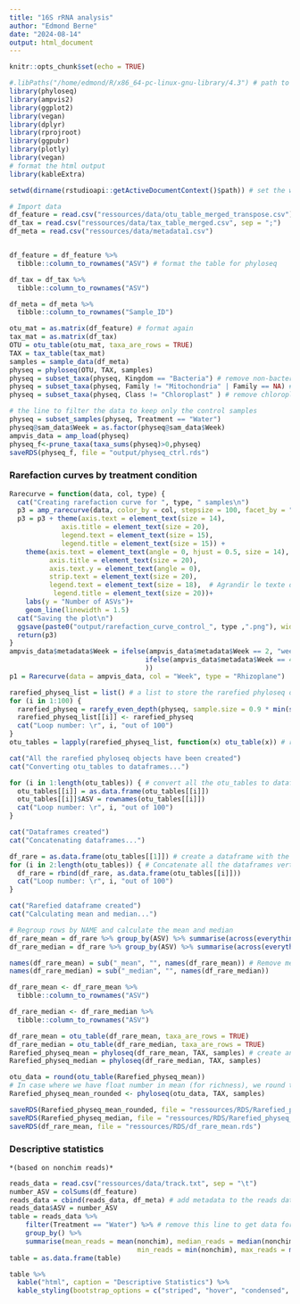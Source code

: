 ```yaml
---
title: "16S rRNA analysis"
author: "Edmond Berne"
date: "2024-08-14"
output: html_document
---
```


```r
knitr::opts_chunk$set(echo = TRUE)
```

```r
#.libPaths("/home/edmond/R/x86_64-pc-linux-gnu-library/4.3") # path to the R libraries (personnal environnement)
library(phyloseq)
library(ampvis2)
library(ggplot2)
library(vegan)
library(dplyr)
library(rprojroot)
library(ggpubr)
library(plotly)
library(vegan)
# format the html output
library(kableExtra)
```


```r
setwd(dirname(rstudioapi::getActiveDocumentContext()$path)) # set the working directory to the location of this script
```

```r

# Import data
df_feature = read.csv("ressources/data/otu_table_merged_transpose.csv")
df_tax = read.csv("ressources/data/tax_table_merged.csv", sep = ";")
df_meta = read.csv("ressources/data/metadata1.csv")


df_feature = df_feature %>%
  tibble::column_to_rownames("ASV") # format the table for phyloseq

df_tax = df_tax %>% 
  tibble::column_to_rownames("ASV")

df_meta = df_meta %>% 
  tibble::column_to_rownames("Sample_ID") 

otu_mat = as.matrix(df_feature) # format again
tax_mat = as.matrix(df_tax)
OTU = otu_table(otu_mat, taxa_are_rows = TRUE)
TAX = tax_table(tax_mat)
samples = sample_data(df_meta)
physeq = phyloseq(OTU, TAX, samples)
physeq = subset_taxa(physeq, Kingdom == "Bacteria") # remove non-bacterial sequences
physeq = subset_taxa(physeq, Family != "Mitochondria" | Family == NA) # remove mitochondria sequences
physeq = subset_taxa(physeq, Class != "Chloroplast" ) # remove chloroplast sequences

# the line to filter the data to keep only the control samples
physeq = subset_samples(physeq, Treatment == "Water")
physeq@sam_data$Week = as.factor(physeq@sam_data$Week)
ampvis_data = amp_load(physeq)
physeq_f<-prune_taxa(taxa_sums(physeq)>0,physeq)
saveRDS(physeq_f, file = "output/physeq_ctrl.rds")
```


### Rarefaction curves by treatment condition
```r
Rarecurve = function(data, col, type) { 
  cat("Creating rarefaction curve for ", type, " samples\n")
  p3 = amp_rarecurve(data, color_by = col, stepsize = 100, facet_by = "Treatment")
  p3 = p3 + theme(axis.text = element_text(size = 14), 
             axis.title = element_text(size = 20), 
             legend.text = element_text(size = 15), 
             legend.title = element_text(size = 15)) +
    theme(axis.text = element_text(angle = 0, hjust = 0.5, size = 14),
          axis.title = element_text(size = 20), 
          axis.text.y = element_text(angle = 0),
          strip.text = element_text(size = 20),
          legend.text = element_text(size = 18),  # Agrandir le texte du titre de chaque facette + # Mettre les graduations à l'horizontale et les agrandir
           legend.title = element_text(size = 20))+
    labs(y = "Number of ASVs")+
    geom_line(linewidth = 1.5)
  cat("Saving the plot\n")
  ggsave(paste0("output/rarefaction_curve_control_", type ,".png"), width = 10, height = 10)
  return(p3)
}
ampvis_data$metadata$Week = ifelse(ampvis_data$metadata$Week == 2, "week 2",
                                  ifelse(ampvis_data$metadata$Week == 4, "week 4", "week 5"
                                  ))
p1 = Rarecurve(data = ampvis_data, col = "Week", type = "Rhizoplane")
```



```r
rarefied_physeq_list = list() # a list to store the rarefied phyloseq objects
for (i in 1:100) {
  rarefied_physeq = rarefy_even_depth(physeq, sample.size = 0.9 * min(sample_sums(physeq)), rngseed = i)
  rarefied_physeq_list[[i]] <- rarefied_physeq
  cat("Loop number: \r", i, "out of 100")
}
otu_tables = lapply(rarefied_physeq_list, function(x) otu_table(x)) # regroup all the otu_tables in a list

cat("All the rarefied phyloseq objects have been created")
cat("Converting otu_tables to dataframes...")

for (i in 1:length(otu_tables)) { # convert all the otu_tables to dataframes
  otu_tables[[i]] = as.data.frame(otu_tables[[i]])
  otu_tables[[i]]$ASV = rownames(otu_tables[[i]])
  cat("Loop number: \r", i, "out of 100")
}

cat("Dataframes created")
cat("Concatenating dataframes...")

df_rare = as.data.frame(otu_tables[[1]]) # create a dataframe with the first otu_table for later
for (i in 2:length(otu_tables)) { # Concatenate all the dataframes vertically
  df_rare = rbind(df_rare, as.data.frame(otu_tables[[i]]))
  cat("Loop number: \r", i, "out of 100")
}

cat("Rarefied dataframe created")
cat("Calculating mean and median...")

# Regroup rows by NAME and calculate the mean and median
df_rare_mean = df_rare %>% group_by(ASV) %>% summarise(across(everything(), list(mean = mean)))
df_rare_median = df_rare %>% group_by(ASV) %>% summarise(across(everything(), list(median = median)))

names(df_rare_mean) = sub("_mean", "", names(df_rare_mean)) # Remove mean and median to column names
names(df_rare_median) = sub("_median", "", names(df_rare_median))

df_rare_mean <- df_rare_mean %>%
  tibble::column_to_rownames("ASV")

df_rare_median <- df_rare_median %>%
  tibble::column_to_rownames("ASV")

df_rare_mean = otu_table(df_rare_mean, taxa_are_rows = TRUE)
df_rare_median = otu_table(df_rare_median, taxa_are_rows = TRUE)
Rarefied_physeq_mean = phyloseq(df_rare_mean, TAX, samples) # create another phyloseq object with rarefied data as OTU table
Rarefied_physeq_median = phyloseq(df_rare_median, TAX, samples)

otu_data = round(otu_table(Rarefied_physeq_mean))
# In case where we have float number in mean (for richness), we round the number to have an integer
Rarefied_physeq_mean_rounded <- phyloseq(otu_data, TAX, samples)

saveRDS(Rarefied_physeq_mean_rounded, file = "ressources/RDS/Rarefied_physeq_mean_rounded.rds")
saveRDS(Rarefied_physeq_median, file = "ressources/RDS/Rarefied_physeq_median.rds")
saveRDS(df_rare_mean, file = "ressources/RDS/df_rare_mean.rds")
```

### Descriptive statistics 
    *(based on nonchim reads)*
```r
reads_data = read.csv("ressources/data/track.txt", sep = "\t")
number_ASV = colSums(df_feature)
reads_data = cbind(reads_data, df_meta) # add metadata to the reads data
reads_data$ASV = number_ASV
table = reads_data %>% 
    filter(Treatment == "Water") %>% # remove this line to get data for all the samples
    group_by() %>% 
    summarise(mean_reads = mean(nonchim), median_reads = median(nonchim), reads_number = sum(nonchim),
                                min_reads = min(nonchim), max_reads = max(nonchim), ASV_sum = sum(ASV), samples = n())
table = as.data.frame(table)

table %>%
  kable("html", caption = "Descriptive Statistics") %>%
  kable_styling(bootstrap_options = c("striped", "hover", "condensed", "responsive"), full_width = F)
```


